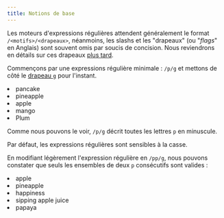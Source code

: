 ```yaml
---
title: Notions de base
---
```


Les moteurs d'expressions régulières attendent généralement le format `/<motifs>/<drapeaux>`, néanmoins, les slashs et les "drapeaux" (ou "_flags_" en Anglais) sont souvent omis par soucis de concision. Nous reviendrons en détails sur ces drapeaux [plus tard](flags).

Commençons par une expressions régulière minimale : `/p/g` et mettons de côté le [drapeau `g`](flags#global-g) pour l'instant.

<Example regex={/p/g}>
    <li>pancake</li>
    <li>pineapple</li>
    <li>apple</li>
    <li>mango</li>
    <li>Plum</li>
</Example>

Comme nous pouvons le voir, `/p/g` décrit toutes les lettres `p` en minuscule.

<Note>Par défaut, les expressions régulières sont sensibles à la casse.</Note>

En modifiant légèrement l'expression régulière en `/pp/g`, nous pouvons constater que seuls les ensembles de deux `p` consécutifs sont valides :

<Example regex={/pp/g}>
    <li>apple</li>
    <li>pineapple</li>
    <li>happiness</li>
    <li>sipping apple juice</li>
    <li>papaya</li>
</Example>
